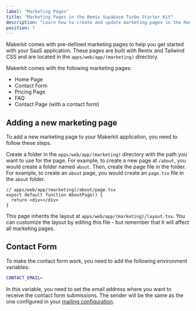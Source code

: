 ```yaml
---
label: "Marketing Pages"
title: "Marketing Pages in the Remix Supabase Turbo Starter Kit"
description: "Learn how to create and update marketing pages in the Remix Supabase Turbo Starter Kit."
position: 7
---
```


Makerkit comes with pre-defined marketing pages to help you get started with your SaaS application. These pages are built with Remix and Tailwind CSS and are located in the `apps/web/app/(marketing)` directory.

Makerkit comes with the following marketing pages:

- Home Page
- Contact Form
- Pricing Page
- FAQ
- Contact Page (with a contact form)

## Adding a new marketing page

To add a new marketing page to your Makerkit application, you need to follow these steps.

Create a folder in the `apps/web/app/(marketing)` directory with the path you want to use for the page. For example, to create a new page at `/about`, you would create a folder named `about`. Then, create the page file in the folder. For example, to create an `about` page, you would create an `page.tsx` file in the `about` folder.

```tsx
// apps/web/app/(marketing)/about/page.tsx
export default function AboutPage() {
  return <div></div>
}
```

This page inherits the layout at `apps/web/app/(marketing)/layout.tsx`. You can customize the layout by editing this file - but remember that it will affect all marketing pages.

## Contact Form

To make the contact form work, you need to add the following environment variables:

```bash
CONTACT_EMAIL=
```

In this variable, you need to set the email address where you want to receive the contact form submissions. The sender will be the same as the one configured in your [mailing configuration](email-configuration).